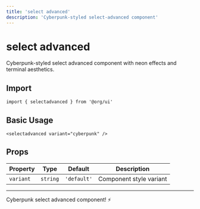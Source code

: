 ```yaml
---
title: 'select advanced'
description: 'Cyberpunk-styled select-advanced component'
---
```


# select advanced

Cyberpunk-styled select advanced component with neon effects and terminal aesthetics.

## Import

```svelte
import { selectadvanced } from '@org/ui'
```

## Basic Usage

```svelte
<selectadvanced variant="cyberpunk" />
```

## Props

| Property | Type | Default | Description |
|----------|------|---------|-------------|
| `variant` | `string` | `'default'` | Component style variant |

---

Cyberpunk select advanced component! ⚡
